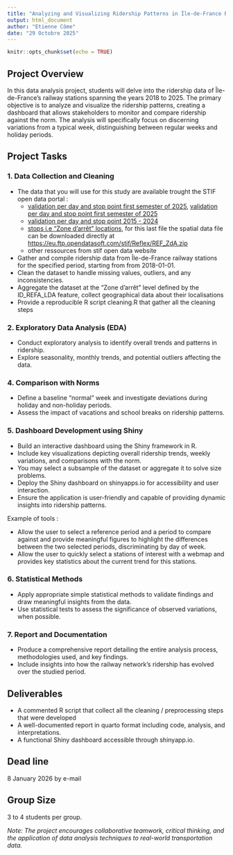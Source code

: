 ```yaml
---
title: "Analyzing and Visualizing Ridership Patterns in Île-de-France Rail Network"
output: html_document
author: "Etienne Côme"
date: "29 Octobre 2025"
---
```


```r
knitr::opts_chunk$set(echo = TRUE)
```



## Project Overview

In this data analysis project, students will delve into the ridership data of Île-de-France's railway stations spanning the years 2018 to 2025. The primary objective is to analyze and visualize the ridership patterns, creating a dashboard that allows stakeholders to monitor and compare ridership against the norm. The analysis will specifically focus on discerning variations from a typical week, distinguishing between regular weeks and holiday periods.

## Project Tasks

### 1. Data Collection and Cleaning

- The data that you will use for this study are available trought  the STIF open data portal :
    - [validation per day and stop point first semester of 2025](https://data.iledefrance-mobilites.fr/explore/dataset/validations-reseau-ferre-nombre-validations-par-jour-1er-trimestre/information/), [validation per day and stop point first semester of 2025](https://data.iledefrance-mobilites.fr/explore/dataset/validations-reseau-ferre-nombre-validations-par-jour-2eme-trimestre/information/)
    - [validation per day and stop point 2015 - 2024](https://data.iledefrance-mobilites.fr/explore/dataset/histo-validations-reseau-ferre/information/)
    - [stops i.e "Zone d'arrêt" locations](https://data.iledefrance-mobilites.fr/explore/dataset/zones-d-arrets/information/?disjunctive.zdatype), for this last file the spatial data file can be downloaded directly at [https://eu.ftp.opendatasoft.com/stif/Reflex/REF_ZdA.zip](https://eu.ftp.opendatasoft.com/stif/Reflex/REF_ZdA.zip)
    - other ressources from stif open data website
- Gather and compile ridership data from Île-de-France railway stations for the specified period, starting from  from 2018-01-01.
- Clean the dataset to handle missing values, outliers, and any inconsistencies.
- Aggregate the dataset at the "Zone d'arrêt" level defined by the ID_REFA_LDA feature, collect geographical data about their localisations 
- Provide a reproducible R script cleaning.R that gather all the cleaning steps

### 2. Exploratory Data Analysis (EDA)

- Conduct exploratory analysis to identify overall trends and patterns in ridership.
- Explore seasonality, monthly trends, and potential outliers affecting the data.


### 4. Comparison with Norms

- Define a baseline "normal" week and investigate deviations during holiday and non-holiday periods.
- Assess the impact of vacations and school breaks on ridership patterns.

### 5. Dashboard Development using Shiny

- Build an interactive dashboard using the Shiny framework in R.
- Include key visualizations depicting overall ridership trends, weekly variations, and comparisons with the norm.
- You may select a subsample of the dataset or aggregate it to solve size problems.
- Deploy the Shiny dashboard on shinyapps.io for accessibility and user interaction.
- Ensure the application is user-friendly and capable of providing dynamic insights into ridership patterns.

Example of tools :

- Allow the user to select a reference period and a period to compare against and provide meaningful figures to highlight the differences between the two selected periods, discriminating by day of week.
- Allow the user to quickly select a stations of interest with a webmap and provides key statistics about the current trend for this stations.


### 6. Statistical Methods

- Apply appropriate simple statistical methods to validate findings and draw meaningful insights from the data.
- Use statistical tests to assess the significance of observed variations, when possible.

### 7. Report and Documentation

- Produce a comprehensive report detailing the entire analysis process, methodologies used, and key findings.
- Include insights into how the railway network's ridership has evolved over the studied period.



## Deliverables

- A commented R script that collect all the cleaning / preprocessing steps that were developed
- A well-documented report in quarto format including code, analysis, and interpretations.
- A functional Shiny dashboard accessible through shinyapp.io.


## Dead line

8 January 2026 by e-mail 

## Group Size

3 to 4 students per group.

*Note: The project encourages collaborative teamwork, critical thinking, and the application of data analysis techniques to real-world transportation data.*



